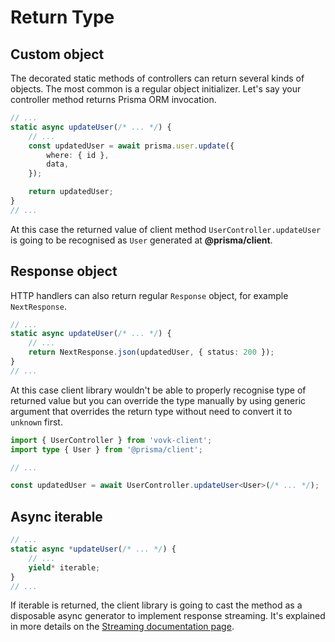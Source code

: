 
# Return Type

## Custom object

The decorated static methods of controllers can return several kinds of objects. The most common is a regular object initializer. Let's say your controller method returns Prisma ORM invocation.

```ts
// ...
static async updateUser(/* ... */) {
    // ...
    const updatedUser = await prisma.user.update({
        where: { id },
        data,
    });

    return updatedUser;
}
// ...
```

At this case the returned value of client method `UserController.updateUser` is going to be recognised as `User` generated at **@prisma/client**.

## Response object

HTTP handlers can also return regular `Response` object, for example `NextResponse`. 

```ts
// ...
static async updateUser(/* ... */) {
    // ...
    return NextResponse.json(updatedUser, { status: 200 });
}
// ...
```

At this case client library wouldn't be able to properly recognise type of returned value but you can override the type manually by using generic argument that overrides the return type without need to convert it to `unknown` first.

```ts
import { UserController } from 'vovk-client';
import type { User } from '@prisma/client';

// ...

const updatedUser = await UserController.updateUser<User>(/* ... */);
```

## Async iterable

```ts
// ...
static async *updateUser(/* ... */) {
    // ...
    yield* iterable;
}
// ...
```

If iterable is returned, the client library is going to cast the method as a disposable async generator to implement response streaming. It's explained in more details on the [Streaming documentation page](./streaming).
